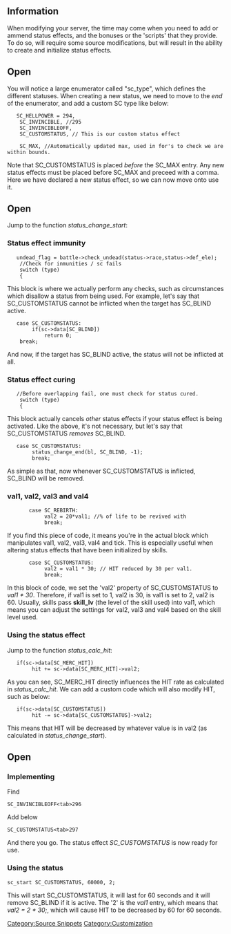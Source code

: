 == Information ==

When modifying your server, the time may come when you need to add or ammend status effects, and the bonuses or the 'scripts' that they provide. To do so, will require some source modifications, but will result in the ability to create and initialize status effects.

== Open {{git|src/map/status.h}} ==

You will notice a large enumerator called "sc_type", which defines the different statuses. When creating a new status, we need to move to the ''end'' of the enumerator, and add a custom SC type like below:

<pre>	SC_HELLPOWER = 294,
	SC_INVINCIBLE, //295
	SC_INVINCIBLEOFF,
	SC_CUSTOMSTATUS, // This is our custom status effect

	SC_MAX, //Automatically updated max, used in for's to check we are within bounds.</pre>

Note that SC_CUSTOMSTATUS is placed ''before'' the SC_MAX entry. Any new status effects must be placed before SC_MAX and preceed with a comma. Here we have declared a new status effect, so we can now move onto use it.

== Open {{git|src/map/status.c}} ==

Jump to the function ''status_change_start'':

=== Status effect immunity ===

<pre>	undead_flag = battle->check_undead(status->race,status->def_ele);
	//Check for inmunities / sc fails
	switch (type)
	{</pre>

This block is where we actually perform any checks, such as circumstances which disallow a status from being used.
For example, let's say that SC_CUSTOMSTATUS cannot be inflicted when the target has SC_BLIND active.

<pre>	case SC_CUSTOMSTATUS:
		if(sc->data[SC_BLIND])
			return 0;
	break;</pre>

And now, if the target has SC_BLIND active, the status will not be inflicted at all.

=== Status effect curing ===

<pre>	//Before overlapping fail, one must check for status cured.
	switch (type)
	{</pre>

This block actually cancels ''other'' status effects if your status effect is being activated. Like the above, it's not necessary, but let's say that SC_CUSTOMSTATUS ''removes'' SC_BLIND.

<pre>	case SC_CUSTOMSTATUS:
		status_change_end(bl, SC_BLIND, -1);
		break;</pre>

As simple as that, now whenever SC_CUSTOMSTATUS is inflicted, SC_BLIND will be removed.

=== val1, val2, val3 and val4 ===

<pre>		case SC_REBIRTH:
			val2 = 20*val1; //% of life to be revived with
			break;</pre>

If you find this piece of code, it means you're in the actual block which manipulates val1, val2, val3, val4 and tick. This is especially useful when altering status effects that have been initialized by skills.

<pre>		case SC_CUSTOMSTATUS:
			val2 = val1 * 30; // HIT reduced by 30 per val1.
			break;</pre>

In this block of code, we set the 'val2' property of SC_CUSTOMSTATUS to ''val1 * 30''. Therefore, if val1 is set to 1, val2 is 30, is val1 is set to 2, val2 is 60. Usually, skills pass '''skill_lv''' (the level of the skill used) into val1, which means you can adjust the settings for val2, val3 and val4 based on the skill level used.

=== Using the status effect ===

Jump to the function ''status_calc_hit'':

<pre>	if(sc->data[SC_MERC_HIT])
		hit += sc->data[SC_MERC_HIT]->val2;</pre>

As you can see, SC_MERC_HIT directly influences the HIT rate as calculated in ''status_calc_hit''. We can add a custom code which will also modify HIT, such as below:

<pre>	if(sc->data[SC_CUSTOMSTATUS])
		hit -= sc->data[SC_CUSTOMSTATUS]->val2;</pre>

This means that HIT will be decreased by whatever value is in val2 (as calculated in ''status_change_start'').

== Open {{git|db/const.txt}} ==

=== Implementing ===

Find
<pre>SC_INVINCIBLEOFF<tab>296</pre>

Add below
<pre>SC_CUSTOMSTATUS<tab>297</pre>

And there you go. The status effect ''SC_CUSTOMSTATUS'' is now ready for use.

=== Using the status ===

<pre>sc_start SC_CUSTOMSTATUS, 60000, 2;</pre>

This will start SC_CUSTOMSTATUS, it will last for 60 seconds and it will remove SC_BLIND if it is active.
The '2' is the ''val1'' entry, which means that ''val2 = 2 * 30;'', which will cause HIT to be decreased by 60 for 60 seconds.

[[Category:Source Snippets]]
[[Category:Customization]]